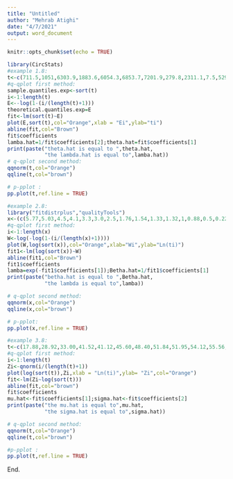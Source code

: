 ```yaml
---
title: "Untitled"
author: "Mehrab Atighi"
date: "4/7/2021"
output: word_document
---
```


```r
knitr::opts_chunk$set(echo = TRUE)
```


```r
library(CircStats)
#example 1.8:
t<-c(711.5,1051,6303.9,1883.6,6054.3,6853.7,7201.9,279.8,2311.1,7.5,5296.6,848.2,9068.5,10609.7,592.1,1657.2,5637.9,2951.2,1425.5,121.5)
#q-qplot first method:
sample.quantiles.exp<-sort(t)
i<-1:length(t)
E<--log(1-(i/(length(t)+1)))
theoretical.quantiles.exp=E
fit<-lm(sort(t)~E)
plot(E,sort(t),col="Orange",xlab = "Ei",ylab="ti")
abline(fit,col="Brown")
fit$coefficients
lamba.hat=1/fit$coefficients[2];theta.hat=fit$coefficients[1]
print(paste("theta.hat is equal to ",theta.hat,
            "the lambda.hat is equal to",lamba.hat))
# q-qplot second method:
qqnorm(t,col="Orange")
qqline(t,col="brown")

# p-pplot :
pp.plot(t,ref.line = TRUE)

```


```r
#example 2.8:
library("fitdistrplus","qualityTools")
x<-(c(5.77,5.03,4.5,4.1,3.3,3.0,2.5,1.76,1.54,1.33,1.32,1,0.88,0.5,0.22))
#q-qplot first method:
i<-1:length(x)
W<-log(-log(1-(i/(length(x)+1))))
plot(W,log(sort(x)),col="Orange",xlab="Wi",ylab="Ln(ti)")
fit1<-lm(log(sort(x))~W)
abline(fit1,col="Brown")
fit1$coefficients   
lamba=exp(-fit1$coefficients[1]);Betha.hat=1/fit1$coefficients[1]
print(paste("betha.hat is equal to ",Betha.hat,
            "the lambda is equal to",lamba))

# q-qplot second method:
qqnorm(x,col="Orange")
qqline(x,col="brown")

# p-pplot:
pp.plot(x,ref.line = TRUE)

```


```r

#example 3.8:
t<-c(17.88,28.92,33.00,41.52,41.12,45.60,48.40,51.84,51.95,54.12,55.56,67,80,68.64,68.64,84.12,93.12,98.64,105.12,127.92,128.04,173.40)
#q-qplot first method:
i<-1:length(t)
Zi<-qnorm(i/(length(t)+1))
plot(log(sort(t)),Zi,xlab = "Ln(ti)",ylab= "Zi",col="Orange")
fit<-lm(Zi~log(sort(t)))
abline(fit,col="brown")
fit$coefficients
mu.hat<-fit$coefficients[1];sigma.hat<-fit$coefficients[2]
print(paste("the mu.hat is equal to",mu.hat,
            "the sigma.hat is equal to",sigma.hat))

# q-qplot second method:
qqnorm(t,col="Orange")
qqline(t,col="brown")

#p-pplot :
pp.plot(t,ref.line = TRUE)

```

End.


